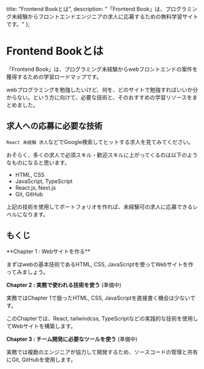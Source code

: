 
  title: "Frontend Bookとは",
  description: "「Frontend Book」は、プログラミング未経験からフロントエンドエンジニアの求人に応募するための無料学習サイトです。"
};

# Frontend Bookとは

「Frontend Book」は、プログラミング未経験からwebフロントエンドの案件を獲得するための学習ロードマップです。

webプログラミングを勉強したいけど、何を、どのサイトで勉強すればいいか分からない。という方に向けて、必要な技術と、そのおすすめの学習リソースをまとめました。

## 求人への応募に必要な技術

`React 未経験 求人`などでGoogle検索してヒットする求人を見てみてください。

おそらく、多くの求人で必須スキル・歓迎スキルに上がってくるのは以下のようなものになると思います。

- HTML, CSS
- JavaScript, TypeScript
- React.js, Next.js
- Git, GitHub

上記の技術を使用してポートフォリオを作れば、未経験可の求人に応募できるレベルになります。

## もくじ

<Link href="./getting-start">
  **Chapter 1 : Webサイトを作る**
</Link>

まずはwebの基本技術であるHTML, CSS, JavaScriptを使ってWebサイトを作ってみましょう。

**Chapter 2 : 実務で使われる技術を使う** (準備中)

実務ではChapter 1で扱ったHTML, CSS, JavaScriptを直接書く機会は少ないです。

このChapterでは、React, tailwindcss, TypeScriptなどの実践的な技術を使用してWebサイトを構築します。

**Chapter 3 : チーム開発に必要なツールを使う** (準備中)

実務では複数のエンジニアが協力して開発するため、ソースコードの管理と共有にGit, GitHubを使用します。